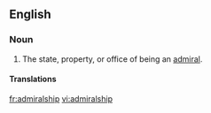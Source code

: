 ==English==

===Noun===
{{en-noun}}

#The state, property, or office of being an [[admiral]].

====Translations====
{{trans-top}}
{{trans-mid}}
{{trans-bottom}}

[[fr:admiralship]]
[[vi:admiralship]]